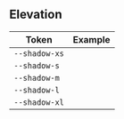 
<Meta title="Tokens/Elevation" />

## Elevation

<table>
    <thead>
        <tr>
            <th>Token</th>
            <th>Example</th>
        </tr>
    </thead>
    <tbody>
        <tr>
            <td>
                <code>--shadow-xs</code>
            </td>
            <td>
                <div
                    class="elevation-demo"
                    style={{
                        backgroundColor: 'var(--color-grey-50)',
                        width: 'var(--space-xl)',
                        height: 'var(--space-xl)',
                        borderRadius: 'var(--border-radius-s)',
                        boxShadow: 'var(--shadow-xs)',
                    }}
                ></div>
            </td>
        </tr>
        <tr>
            <td>
                <code>--shadow-s</code>
            </td>
            <td>
                <div
                    class="elevation-demo"
                    style={{
                        backgroundColor: 'var(--color-grey-50)',
                        width: 'var(--space-xl)',
                        height: 'var(--space-xl)',
                        borderRadius: 'var(--border-radius-s)',
                        boxShadow: 'var(--shadow-s)',
                    }}
                ></div>
            </td>
        </tr>
        <tr>
            <td>
                <code>--shadow-m</code>
            </td>
            <td>
                <div
                    class="elevation-demo"
                    style={{
                        backgroundColor: 'var(--color-grey-50)',
                        width: 'var(--space-xl)',
                        height: 'var(--space-xl)',
                        borderRadius: 'var(--border-radius-s)',
                        boxShadow: 'var(--shadow-m)',
                    }}
                ></div>
            </td>
        </tr>
        <tr>
            <td>
                <code>--shadow-l</code>
            </td>
            <td>
                <div
                    class="elevation-demo"
                    style={{
                        backgroundColor: 'var(--color-grey-50)',
                        width: 'var(--space-xl)',
                        height: 'var(--space-xl)',
                        borderRadius: 'var(--border-radius-s)',
                        boxShadow: 'var(--shadow-l)',
                    }}
                ></div>
            </td>
        </tr>
        <tr>
            <td>
                <code>--shadow-xl</code>
            </td>
            <td>
                <div
                    class="elevation-demo"
                    style={{
                        backgroundColor: 'var(--color-grey-50)',
                        width: 'var(--space-xl)',
                        height: 'var(--space-xl)',
                        borderRadius: 'var(--border-radius-s)',
                        boxShadow: 'var(--shadow-xl)',
                    }}
                ></div>
            </td>
        </tr>
    </tbody>
</table>
